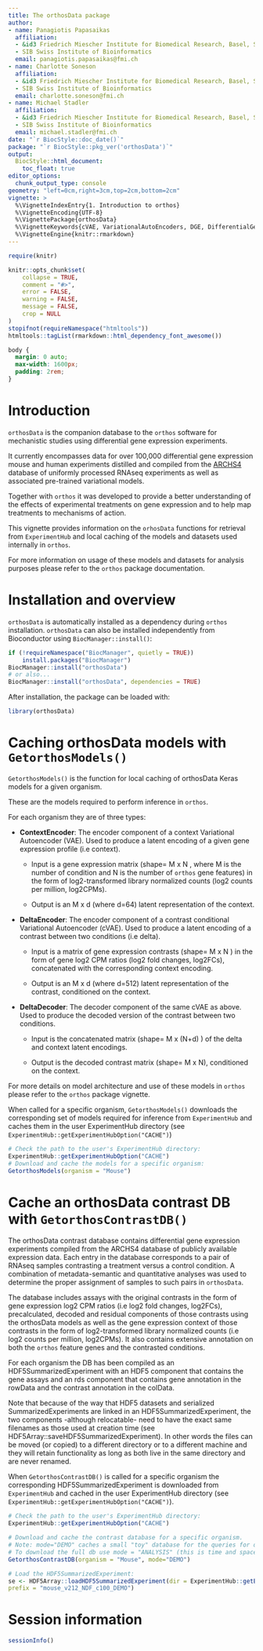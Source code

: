 ```yaml
---
title: The orthosData package
author: 
- name: Panagiotis Papasaikas
  affiliation: 
  - &id3 Friedrich Miescher Institute for Biomedical Research, Basel, Switzerland
  - SIB Swiss Institute of Bioinformatics
  email: panagiotis.papasaikas@fmi.ch
- name: Charlotte Soneson
  affiliation: 
  - &id3 Friedrich Miescher Institute for Biomedical Research, Basel, Switzerland
  - SIB Swiss Institute of Bioinformatics
  email: charlotte.soneson@fmi.ch
- name: Michael Stadler
  affiliation: 
  - &id3 Friedrich Miescher Institute for Biomedical Research, Basel, Switzerland
  - SIB Swiss Institute of Bioinformatics
  email: michael.stadler@fmi.ch
date: "`r BiocStyle::doc_date()`"
package: "`r BiocStyle::pkg_ver('orthosData')`"
output:
  BiocStyle::html_document:
    toc_float: true
editor_options: 
  chunk_output_type: console
geometry: "left=0cm,right=3cm,top=2cm,bottom=2cm"
vignette: >
  %\VignetteIndexEntry{1. Introduction to orthos}
  %\VignetteEncoding{UTF-8}
  %\VignettePackage{orthosData}
  %\VignetteKeywords{cVAE, VariationalAutoEncoders, DGE, DifferentialGeneExpression, RNASeq}    
  %\VignetteEngine{knitr::rmarkdown}
---
```



```r
require(knitr)

knitr::opts_chunk$set(
    collapse = TRUE,
    comment = "#>",
    error = FALSE,
    warning = FALSE,
    message = FALSE,
    crop = NULL
)
stopifnot(requireNamespace("htmltools"))
htmltools::tagList(rmarkdown::html_dependency_font_awesome())

```




```css
body {
  margin: 0 auto;
  max-width: 1600px;
  padding: 2rem;
}
```



# Introduction


`orthosData`  is the companion database to the  `orthos` software for mechanistic studies
using differential gene expression experiments.

It currently encompasses data for over 100,000 differential gene expression mouse and human
experiments distilled and compiled from the [ARCHS4](https://maayanlab.cloud/archs4/)
database of uniformly processed RNAseq experiments as well as associated pre-trained variational models.

Together with `orthos` it was developed  to provide a better understanding of the effects
of experimental treatments on gene expression and to help map treatments to mechanisms of action.

This vignette provides information on the `orhosData` functions for retrieval from `ExperimentHub`
and local caching of the models and datasets used internally in `orthos`.

For more information on usage of these models and datasets for analysis purposes please refer to
the `orthos` package documentation.

# Installation and overview

`orthosData` is automatically installed as a dependency during `orthos` installation.
`orthosData` can also be installed independently from Bioconductor using `BiocManager::install()`:


```r
if (!requireNamespace("BiocManager", quietly = TRUE))
    install.packages("BiocManager")
BiocManager::install("orthosData")
# or also...
BiocManager::install("orthosData", dependencies = TRUE)
```

After installation, the package can be loaded with:

```r
library(orthosData)
```



# Caching orthosData models with `GetorthosModels()`


`GetorthosModels()` is the function for local caching of orthosData Keras models for a given organism. 

These are the models required to perform inference in `orthos`.

For each organism they are of three types:


* **ContextEncoder**: The encoder component of a context Variational Autoencoder (VAE).
Used to  produce a latent encoding of a given gene expression profile (i.e context). 

    + Input is a gene expression matrix (shape= M x N , where M is the number of condition and N is the number
of `orthos` gene features) in the form of log2-transformed library normalized counts (log2 counts per million, log2CPMs). 

    + Output is an  M x d (where d=64) latent representation of the context.


* **DeltaEncoder**: The encoder component of a contrast conditional Variational Autoencoder (cVAE).
Used to produce a latent encoding of a contrast between two conditions (i.e delta).

    + Input is a matrix of gene expression contrasts (shape= M x N ) in the form of gene log2 CPM ratios (log2 fold changes, log2FCs),
concatenated with the corresponding context encoding.

    + Output is an  M x d (where d=512) latent representation of the contrast, conditioned on the context.


* **DeltaDecoder**: The decoder component of the same cVAE as above. Used to produce the decoded version 
of the contrast between two conditions.

    + Input is the concatenated matrix (shape= M x (N+d) ) of the delta and context latent encodings.

    + Output is the decoded contrast matrix (shape= M x N), conditioned on the context.

For more details on model architecture and use of these models in `orthos` please refer to
the `orthos` package vignette.

 
When called for a specific organism, `GetorthosModels()` downloads the corresponding set of models
required for inference from  `ExperimentHub` and caches them in the user ExperimentHub directory 
(see `ExperimentHub::getExperimentHubOption("CACHE")`)

```r
# Check the path to the user's ExperimentHub directory:
ExperimentHub::getExperimentHubOption("CACHE")
# Download and cache the models for a specific organism:
GetorthosModels(organism = "Mouse")

```


# Cache an orthosData contrast DB with `GetorthosContrastDB()`

The orthosData  contrast database contains differential gene expression experiments
compiled from the ARCHS4 database of publicly available expression data. 
Each entry in the database corresponds to a pair of RNAseq samples contrasting a treatment versus a control condition. 
A combination of metadata-semantic and quantitative analyses was used to
determine the proper assignment of samples to such pairs in `orthosData`. 

The database includes assays with the original contrasts in the form of gene expression log2 CPM ratios (i.e log2 fold changes, log2FCs), precalculated, decoded and residual components of those contrasts using the orthosData models as well as 
the gene expression context of those contrasts in the form of log2-transformed library normalized counts (i.e log2 counts per million, log2CPMs).
It also contains extensive annotation on both the `orthos` feature genes and the contrasted conditions.

For each organism the DB has been compiled as an HDF5SummarizedExperiment with an HDF5 component that contains the gene assays
and an rds component that contains gene annotation in the rowData and the contrast annotation in the colData.

Note that because of the way that HDF5 datasets and serialized SummarizedExperiments are linked
in an HDF5SummarizedExperiment, the two components -although relocatable- need to have the exact same filenames 
as those used at creation time (see HDF5Array::saveHDF5SummarizedExperiment).
In other words the files can be moved (or copied) to a different directory or to a different machine and they
will retain functionality as long as both live in the same directory and are never renamed.


When `GetorthosContrastDB()` is called for a specific organism the corresponding HDF5SummarizedExperiment is downloaded from 
`ExperimentHub` and cached in the user ExperimentHub directory 
(see `ExperimentHub::getExperimentHubOption("CACHE")`).

```r
# Check the path to the user's ExperimentHub directory:
ExperimentHub::getExperimentHubOption("CACHE")

# Download and cache the contrast database for a specific organism.
# Note: mode="DEMO" caches a small "toy" database for the queries for demonstration purposes 
# To download the full db use mode = "ANALYSIS" (this is time and space consuming)
GetorthosContrastDB(organism = "Mouse", mode="DEMO")

# Load the HDF5SummarizedExperiment: 
se <- HDF5Array::loadHDF5SummarizedExperiment(dir = ExperimentHub::getExperimentHubOption("CACHE"),
prefix = "mouse_v212_NDF_c100_DEMO")
```

# Session information {-}

```r
sessionInfo()
```

